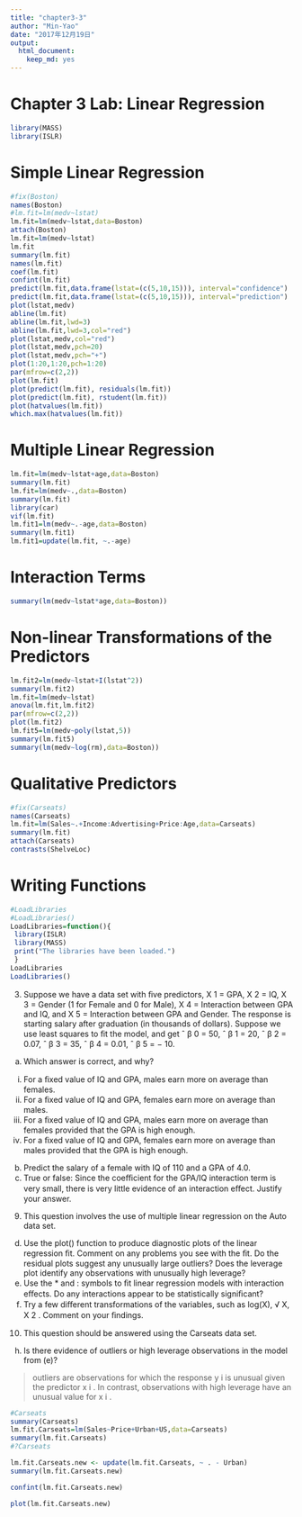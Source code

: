 ```yaml
---
title: "chapter3-3"
author: "Min-Yao"
date: "2017年12月19日"
output: 
  html_document: 
    keep_md: yes
---
```


# Chapter 3 Lab: Linear Regression

```r
library(MASS)
library(ISLR)
```

# Simple Linear Regression
```r
#fix(Boston)
names(Boston)
#lm.fit=lm(medv~lstat)
lm.fit=lm(medv~lstat,data=Boston)
attach(Boston)
lm.fit=lm(medv~lstat)
lm.fit
summary(lm.fit)
names(lm.fit)
coef(lm.fit)
confint(lm.fit)
predict(lm.fit,data.frame(lstat=(c(5,10,15))), interval="confidence")
predict(lm.fit,data.frame(lstat=(c(5,10,15))), interval="prediction")
plot(lstat,medv)
abline(lm.fit)
abline(lm.fit,lwd=3)
abline(lm.fit,lwd=3,col="red")
plot(lstat,medv,col="red")
plot(lstat,medv,pch=20)
plot(lstat,medv,pch="+")
plot(1:20,1:20,pch=1:20)
par(mfrow=c(2,2))
plot(lm.fit)
plot(predict(lm.fit), residuals(lm.fit))
plot(predict(lm.fit), rstudent(lm.fit))
plot(hatvalues(lm.fit))
which.max(hatvalues(lm.fit))
```

# Multiple Linear Regression
```r
lm.fit=lm(medv~lstat+age,data=Boston)
summary(lm.fit)
lm.fit=lm(medv~.,data=Boston)
summary(lm.fit)
library(car)
vif(lm.fit)
lm.fit1=lm(medv~.-age,data=Boston)
summary(lm.fit1)
lm.fit1=update(lm.fit, ~.-age)
```


# Interaction Terms

```r
summary(lm(medv~lstat*age,data=Boston))
```


# Non-linear Transformations of the Predictors
```r
lm.fit2=lm(medv~lstat+I(lstat^2))
summary(lm.fit2)
lm.fit=lm(medv~lstat)
anova(lm.fit,lm.fit2)
par(mfrow=c(2,2))
plot(lm.fit2)
lm.fit5=lm(medv~poly(lstat,5))
summary(lm.fit5)
summary(lm(medv~log(rm),data=Boston))
```


# Qualitative Predictors
```r
#fix(Carseats)
names(Carseats)
lm.fit=lm(Sales~.+Income:Advertising+Price:Age,data=Carseats)
summary(lm.fit)
attach(Carseats)
contrasts(ShelveLoc)
```


# Writing Functions
```r
#LoadLibraries
#LoadLibraries()
LoadLibraries=function(){
 library(ISLR)
 library(MASS)
 print("The libraries have been loaded.")
 }
LoadLibraries
LoadLibraries()
```

3. Suppose we have a data set with ﬁve predictors, X 1 = GPA, X 2 = IQ,
X 3 = Gender (1 for Female and 0 for Male), X 4 = Interaction between
GPA and IQ, and X 5 = Interaction between GPA and Gender. The
response is starting salary after graduation (in thousands of dollars).
Suppose we use least squares to ﬁt the model, and get
ˆ
β 0 = 50,
ˆ
β 1 =
20,
ˆ
β 2 = 0.07,
ˆ
β 3 = 35,
ˆ
β 4 = 0.01,
ˆ
β 5 = − 10.
(a) Which answer is correct, and why?
i. For a ﬁxed value of IQ and GPA, males earn more on average
than females.
ii. For a ﬁxed value of IQ and GPA, females earn more on
average than males.
iii. For a ﬁxed value of IQ and GPA, males earn more on average
than females provided that the GPA is high enough.
iv. For a ﬁxed value of IQ and GPA, females earn more on
average than males provided that the GPA is high enough.
(b) Predict the salary of a female with IQ of 110 and a GPA of 4.0.
(c) True or false: Since the coeﬃcient for the GPA/IQ interaction
term is very small, there is very little evidence of an interaction
eﬀect. Justify your answer.

9. This question involves the use of multiple linear regression on the
Auto data set.

(d) Use the plot() function to produce diagnostic plots of the linear
regression ﬁt. Comment on any problems you see with the ﬁt.
Do the residual plots suggest any unusually large outliers? Does
the leverage plot identify any observations with unusually high
leverage?
(e) Use the * and : symbols to ﬁt linear regression models with
interaction eﬀects. Do any interactions appear to be statistically
signiﬁcant?
(f) Try a few diﬀerent transformations of the variables, such as
log(X),
√
X, X 2 . Comment on your ﬁndings.

10. This question should be answered using the Carseats data set.

(h) Is there evidence of outliers or high leverage observations in the
model from (e)?

> outliers are observations for which the response y i is unusual given the predictor x i . In contrast, observations with high leverage have an unusual value for x i . 

```r
#Carseats
summary(Carseats)
lm.fit.Carseats=lm(Sales~Price+Urban+US,data=Carseats)
summary(lm.fit.Carseats)
#?Carseats
```

```r
lm.fit.Carseats.new <- update(lm.fit.Carseats, ~ . - Urban)
summary(lm.fit.Carseats.new)
```

```r
confint(lm.fit.Carseats.new)
```

```r
plot(lm.fit.Carseats.new)

```
